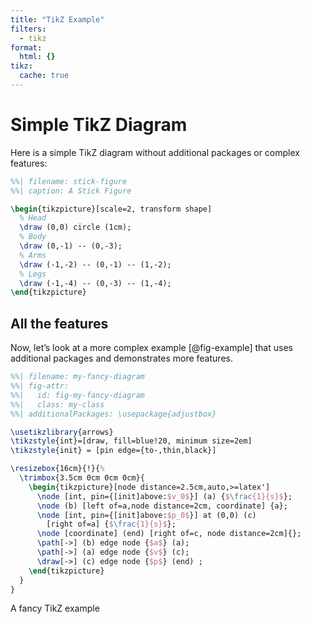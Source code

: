 ```yaml
---
title: "TikZ Example"
filters:
  - tikz
format:
  html: {}
tikz:
  cache: true
---
```


# Simple TikZ Diagram

Here is a simple TikZ diagram without additional packages or complex features:

```.tikz
%%| filename: stick-figure
%%| caption: A Stick Figure

\begin{tikzpicture}[scale=2, transform shape]
  % Head
  \draw (0,0) circle (1cm);
  % Body
  \draw (0,-1) -- (0,-3);
  % Arms
  \draw (-1,-2) -- (0,-1) -- (1,-2);
  % Legs
  \draw (-1,-4) -- (0,-3) -- (1,-4);
\end{tikzpicture}
```


## All the features

Now, let's look at a more complex example [@fig-example] that uses additional packages and demonstrates more features.


::: {#fig-example .test-class}
```.tikz
%%| filename: my-fancy-diagram
%%| fig-attr:
%%|   id: fig-my-fancy-diagram
%%|   class: my-class
%%| additionalPackages: \usepackage{adjustbox}

\usetikzlibrary{arrows}
\tikzstyle{int}=[draw, fill=blue!20, minimum size=2em]
\tikzstyle{init} = [pin edge={to-,thin,black}]

\resizebox{16cm}{!}{%
  \trimbox{3.5cm 0cm 0cm 0cm}{
    \begin{tikzpicture}[node distance=2.5cm,auto,>=latex']
      \node [int, pin={[init]above:$v_0$}] (a) {$\frac{1}{s}$};
      \node (b) [left of=a,node distance=2cm, coordinate] {a};
      \node [int, pin={[init]above:$p_0$}] at (0,0) (c)
        [right of=a] {$\frac{1}{s}$};
      \node [coordinate] (end) [right of=c, node distance=2cm]{};
      \path[->] (b) edge node {$a$} (a);
      \path[->] (a) edge node {$v$} (c);
      \draw[->] (c) edge node {$p$} (end) ;
    \end{tikzpicture}
  }
}
```

A fancy TikZ example
:::